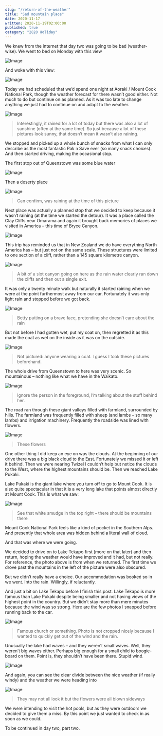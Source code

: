 ```yaml
---
slug: "/return-of-the-weather"
title: "Sad mountain place"
date: 2020-11-17
written: 2020-11-19T02:00:00
published: true
category: "2020 Holiday"
---
```


We knew from the internet that day two was going to be bad (weather-wise). We went to bed on Monday with this view

![Image](img_20201116_203733.jpg)

And woke with this view:

![Image](img_20201117_075553.jpg)

Today we had scheduled that we’d spend one night at Aoraki / Mount Cook National Park, though the weather forecast for there wasn’t good either. Not much to do but continue on as planned. As it was too late to change anything we just had to continue on and adapt to the weather.

![Image](img_20201117_092740.jpg)

> Interestingly, it rained for a lot of today but there was also a lot of sunshine (often at the same time). So just because a lot of these pictures look sunny, that doesn’t mean it wasn’t also raining.

We stopped and picked up a whole bunch of snacks from what I can only describe as the most fantastic Pak n Save ever (so many snack choices). And then started driving, making the occasional stop.

The first stop out of Queenstown was some blue water

![Image](img_20201117_101215.jpg)

Then a deserty place

![Image](img_20201117_112803.jpg)

> Can confirm, was raining at the time of this picture

Next place was actually a planned stop that we decided to keep because it wasn’t raining (at the time we started the detour). It was a place called the Clay Cliffs near Omarama and again it brought back memories of places we visited in America – this time of Bryce Canyon.

![Image](img_20201117_123542.jpg)

This trip has reminded us that in New Zealand we do have everything North America has – but just not on the same scale. These structures were limited to one section of a cliff, rather than a 145 square kilometre canyon.

![Image](img_20201117_122528.jpg)

> A bit of a slot canyon going on here as the rain water clearly ran down the cliffs and then out a single exit.

It was only a twenty minute walk but naturally it started raining when we were at the point furthermost away from our car. Fortunately it was only light rain and stopped before we got back.

![Image](img_20201117_122348.jpg)

> Betty putting on a brave face, pretending she doesn’t care about the rain

But not before I had gotten wet, put my coat on, then regretted it as this made the coat as wet on the inside as it was on the outside.

![Image](img_20201117_122417.jpg)

> Not pictured: anyone wearing a coat. I guess I took these pictures beforehand.

The whole drive from Queenstown to here was very scenic. So mountainous – nothing like what we have in the Waikato.

![Image](img_20201117_121532.jpg)

> Ignore the person in the foreground, I’m talking about the stuff behind her.

The road ran through these giant valleys filled with farmland, surrounded by hills. The farmland was frequently filled with sheep (and lambs – so many lambs) and irrigation machinery. Frequently the roadside was lined with flowers.

![Image](img_20201117_124441.jpg)

> These flowers

One other thing I did keep an eye on was the clouds. At the beginning of our drive there was a big black cloud to the East. Fortunately we missed it or left it behind. Then we were nearing Twizel I couldn’t help but notice the clouds to the West, where the highest mountains should be. Then we reached Lake Pukaki.

Lake Pukaki is the giant lake where you turn off to go to Mount Cook. It is also quite spectacular in that it is a very long lake that points almost directly at Mount Cook. This is what we saw:

![Image](img_20201117_145616.jpg)

> See that white smudge in the top right – there should be mountains there

Mount Cook National Park feels like a kind of pocket in the Southern Alps. And presently that whole area was hidden behind a literal wall of cloud.

And that was where we were going.

We decided to drive on to Lake Tekapo first (more on that later) and then return, hoping the weather would have improved and it had, but not really. For reference, the photo above is from when we returned. The first time we drove past the mountains in the left of the picture were also obscured.

But we didn’t really have a choice. Our accommodation was booked so in we went. Into the rain. Willingly, if reluctantly.

And just a bit on Lake Tekapo before I finish this post. Lake Tekapo is more famous than Lake Pukaki despite being smaller and not having views of the highest point in the country. But we didn’t stay more than mere minutes because the wind was so strong. Here are the few photos I snapped before running back to the car.

![Image](img_20201117_140756.jpg)

> Famous church or something. Photo is not cropped nicely because I wanted to quickly get out of the wind and the rain.

Unusually the lake had waves – and they weren’t small waves. Well, they weren’t big waves either. Perhaps big enough for a small child to boogie-board on them. Point is, they shouldn’t have been there. Stupid wind.

![Image](img_20201117_141105.jpg)

And again, you can see the clear divide between the nice weather (if really windy) and the weather we were heading into

![Image](img_20201117_141153.jpg)

> They may not all look it but the flowers were all blown sideways

We were intending to visit the hot pools, but as they were outdoors we decided to give them a miss. By this point we just wanted to check in as soon as we could.

To be continued in day two, part two.